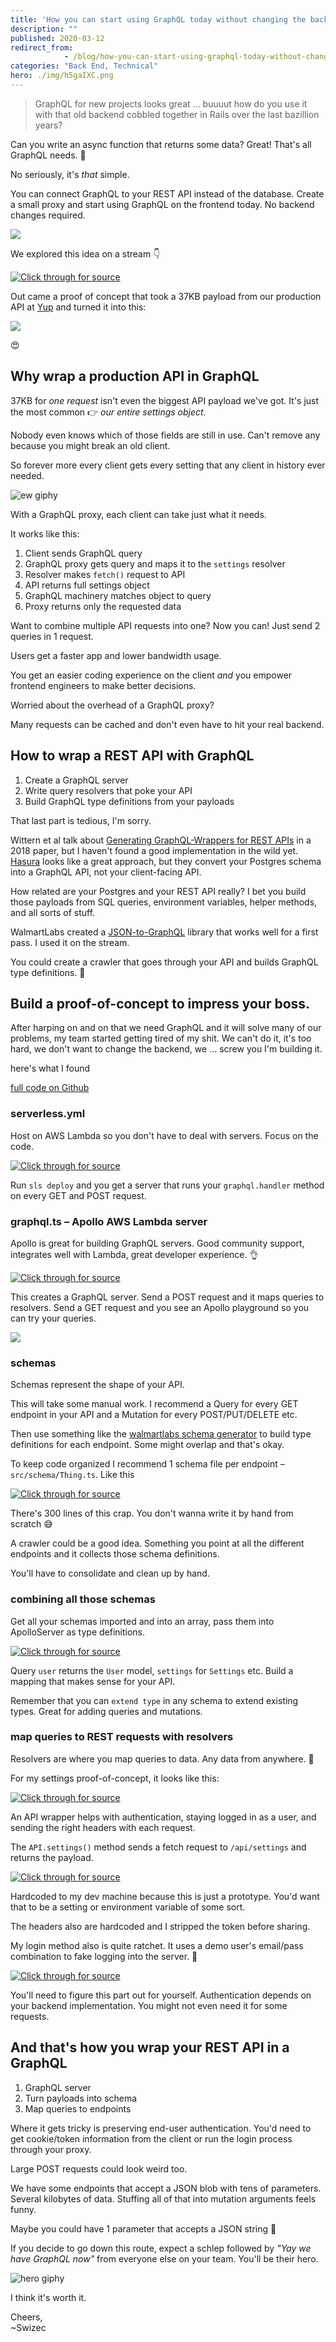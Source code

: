 ```yaml
---
title: 'How you can start using GraphQL today without changing the backend'
description: ""
published: 2020-03-12
redirect_from: 
            - /blog/how-you-can-start-using-graphql-today-without-changing-the-backend/swizec/9350
categories: "Back End, Technical"
hero: ./img/h5gaIXC.png
---
```

> GraphQL for new projects looks great ... buuuut how do you use it with that old backend cobbled together in Rails over the last bazillion years?
>
>



Can you write an async function that returns some data? Great! That&#x27;s all GraphQL needs. 🤘



No seriously, it&#x27;s _that_ simple.



You can connect GraphQL to your REST API instead of the database. Create a small proxy and start using GraphQL on the frontend today. No backend changes required.



![](./img/h5gaIXC.png)



We explored this idea on a stream 👇





[![Click through for source](./img/techletter.app-screenshot-1584029350206.png)](https://www.youtube.com/watch?v=5d_CZHljxuw)





Out came a proof of concept that took a 37KB payload from our production API at [Yup](https://yup.com) and turned it into this:



![](./img/YKXYMJT.png)



😍



## Why wrap a production API in GraphQL



37KB for _one request_ isn&#x27;t even the biggest API payload we&#x27;ve got. It&#x27;s just the most common 👉 _our entire settings object_.



Nobody even knows which of those fields are still in use. Can&#x27;t remove any because you might break an old client.



So forever more every client gets every setting that any client in history ever needed.



![ew giphy](./img/media-aNtt9T8SqGNK8-giphy.gif)



With a GraphQL proxy, each client can take just what it needs.



It works like this:



1. Client sends GraphQL query
2. GraphQL proxy gets query and maps it to the `settings` resolver
3. Resolver makes `fetch()` request to API
4. API returns full settings object
5. GraphQL machinery matches object to query
6. Proxy returns only the requested data



Want to combine multiple API requests into one? Now you can! Just send 2 queries in 1 request.



Users get a faster app and lower bandwidth usage.



You get an easier coding experience on the client _and_ you empower frontend engineers to make better decisions.



Worried about the overhead of a GraphQL proxy?



Many requests can be cached and don&#x27;t even have to hit your real backend.



## How to wrap a REST API with GraphQL



1. Create a GraphQL server
2. Write query resolvers that poke your API
3. Build GraphQL type definitions from your payloads



That last part is tedious, I&#x27;m sorry.



Wittern et al talk about [Generating GraphQL-Wrappers for REST APIs](https://arxiv.org/abs/1809.08319) in a 2018 paper, but I haven&#x27;t found a good implementation in the wild yet. [Hasura](https://hasura.io/) looks like a great approach, but they convert your Postgres schema into a GraphQL API, not your client-facing API.



How related are your Postgres and your REST API really? I bet you build those payloads from SQL queries, environment variables, helper methods, and all sorts of stuff.



WalmartLabs created a [JSON-to-GraphQL](https://walmartlabs.github.io/json-to-simple-graphql-schema/) library that works well for a first pass. I used it on the stream.



You could create a crawler that goes through your API and builds GraphQL type definitions. 🤔



## Build a proof-of-concept to impress your boss.



After harping on and on that we need GraphQL and it will solve many of our problems, my team started getting tired of my shit. We can&#x27;t do it, it&#x27;s too hard, we don&#x27;t want to change the backend, we ... screw you I&#x27;m building it.



here&#x27;s what I found



[full code on Github](https://github.com/Swizec/graphql-rest-proxy)



### serverless.yml



Host on AWS Lambda so you don&#x27;t have to deal with servers. Focus on the code.



[![Click through for source](./img/techletter.app-screenshot-1584029348368.png)](https://carbon.now.sh/?bg=rgba(255,255,255,1)&amp;t=seti&amp;l=yaml&amp;ds=true&amp;wc=true&amp;wa=true&amp;pv=48px&amp;ph=32px&amp;ln=false&amp;code=service%3A%20yup-graphql-proxy%0A%0Aprovider%3A%0A%20%20%20%20name%3A%20aws%0A%20%20%20%20runtime%3A%20nodejs12.x%0A%20%20%20%20stage%3A%20dev%0A%0Afunctions%3A%0A%20%20%20%20graphql%3A%0A%20%20%20%20%20%20%20%20handler%3A%20dist%2Fgraphql.handler%0A%20%20%20%20%20%20%20%20events%3A%0A%20%20%20%20%20%20%20%20%20%20%20%20-%20http%3A%0A%20%20%20%20%20%20%20%20%20%20%20%20%20%20%20%20%20%20path%3A%20graphql%0A%20%20%20%20%20%20%20%20%20%20%20%20%20%20%20%20%20%20method%3A%20GET%0A%20%20%20%20%20%20%20%20%20%20%20%20%20%20%20%20%20%20cors%3A%20true%0A%20%20%20%20%20%20%20%20%20%20%20%20-%20http%3A%0A%20%20%20%20%20%20%20%20%20%20%20%20%20%20%20%20%20%20path%3A%20graphql%0A%20%20%20%20%20%20%20%20%20%20%20%20%20%20%20%20%20%20method%3A%20POST%0A%20%20%20%20%20%20%20%20%20%20%20%20%20%20%20%20%20%20cors%3A%20true)



Run `sls deploy` and you get a server that runs your `graphql.handler` method on every GET and POST request.



### graphql.ts – Apollo AWS Lambda server



Apollo is great for building GraphQL servers. Good community support, integrates well with Lambda, great developer experience. 👌



[![Click through for source](./img/techletter.app-screenshot-1584029348184.png)](https://carbon.now.sh/?bg=rgba(255,255,255,1)&amp;t=seti&amp;l=typescript&amp;ds=true&amp;wc=true&amp;wa=true&amp;pv=48px&amp;ph=32px&amp;ln=false&amp;code=%2F%2F%20src%2Fgraphql.ts%0Aimport%20%7B%20ApolloServer%2C%20gql%20%7D%20from%20%22apollo-server-lambda%22%3B%0Aimport%20%7B%20APIwrapper%20%7D%20from%20%22.%2FAPIwrapper%22%3B%0Aimport%20%7B%20settingsSchema%20%7D%20from%20%22.%2Fschema%2FSettings%22%3B%0A%0A%2F%2F%20this%20is%20where%20we%20define%20the%20shape%20of%20our%20API%0Aconst%20rootSchema%20%3D%20gql%60%0A%20%20%20%20type%20Query%20%7B%0A%20%20%20%20%20%20%20%20%2F%2F%20queries%20%E2%80%93%C2%A0GET%20api%0A%20%20%20%20%7D%0A%20%20%20%20%0A%20%20%20%20type%20Mutation%20%7B%0A%20%20%20%20%20%20%20%20%2F%2F%20mutations%20%E2%80%93%C2%A0POST%20api%0A%20%20%20%20%7D%0A%60%3B%0A%0Aconst%20typeDefs%20%3D%20%5BrootSchema%2C%20settingsSchema%5D%3B%0A%0A%2F%2F%20a%20convenience%20wrapper%20for%20your%20API%0Aconst%20API%20%3D%20new%20APIwrapper()%3B%0A%0A%2F%2F%20this%20is%20where%20the%20shape%20maps%20to%20functions%0Aconst%20resolvers%20%3D%20%7B%0A%20%20%20%20Query%3A%20%7B%0A%20%20%20%20%20%20%20%20%2F%2F%20query%20resolvers%20go%20here%0A%20%20%20%20%7D%0A%20%20%20%20Mutation%3A%20%7B%0A%20%20%20%20%20%20%20%20%2F%2F%20mutation%20resolvers%20go%20here%0A%20%20%20%20%7D%0A%7D%3B%0A%0Aconst%20server%20%3D%20new%20ApolloServer(%7B%20typeDefs%2C%20resolvers%20%7D)%3B%0A%0Aexport%20const%20handler%20%3D%20server.createHandler(%7B%0A%20%20%20%20cors%3A%20%7B%0A%20%20%20%20%20%20%20%20origin%3A%20%22*%22%2C%20%2F%2F%20for%20security%20in%20production%2C%20lock%20this%20to%20your%20real%20endpoints%0A%20%20%20%20%20%20%20%20credentials%3A%20true%0A%20%20%20%20%7D%0A%7D)%3B)



This creates a GraphQL server. Send a POST request and it maps queries to resolvers. Send a GET request and you see an Apollo playground so you can try your queries.



![](./img/YKXYMJT.png)



### schemas



Schemas represent the shape of your API.



This will take some manual work. I recommend a Query for every GET endpoint in your API and a Mutation for every POST/PUT/DELETE etc.



Then use something like the [walmartlabs schema generator](https://walmartlabs.github.io/json-to-simple-graphql-schema/) to build type definitions for each endpoint. Some might overlap and that&#x27;s okay.



To keep code organized I recommend 1 schema file per endpoint – `src/schema/Thing.ts`. Like this



[![Click through for source](./img/techletter.app-screenshot-1584029348191.png)](https://carbon.now.sh/?bg=rgba(255,255,255,1)&amp;t=seti&amp;l=typescript&amp;ds=true&amp;wc=true&amp;wa=true&amp;pv=48px&amp;ph=32px&amp;ln=false&amp;code=src%2Fschema%2FSettings.ts%0A%0Aimport%20%7B%20gql%20%7D%20from%20%22apollo-server%22%3B%0A%0A%2F%2F%20schema%20generated%20with%3A%20https%3A%2F%2Fwalmartlabs.github.io%2Fjson-to-simple-graphql-schema%2F%0Aexport%20const%20settingsSchema%20%3D%20gql%60%0A%20%20%20%20type%20Reactions%20%7B%0A%20%20%20%20%20%20%20%20name%3A%20String%0A%20%20%20%20%20%20%20%20emoji%3A%20String%0A%20%20%20%20%20%20%20%20label%3A%20String%0A%20%20%20%20%7D%0A%0A%20%20%20%20type%20Subtopics%20%7B%0A%20%20%20%20%20%20%20%20id%3A%20Int%0A%20%20%20%20%20%20%20%20name%3A%20String%0A%20%20%20%20%20%20%20%20label%3A%20String%0A%20%20%20%20%7D%0A%0A%20%20%20%20type%20Subjects%20%7B%0A%20%20%20%20%20%20%20%20id%3A%20Int%0A%20%20%20%20%20%20%20%20name%3A%20String%0A%20%20%20%20%20%20%20%20blurb%3A%20String%0A%20%20%20%20%20%20%20%20available%3A%20Boolean%0A%20%20%20%20%20%20%20%20%0A%2F%2F%20...%0A%20%20%20%20%7D%0A%60%3B)



There&#x27;s 300 lines of this crap. You don&#x27;t wanna write it by hand from scratch 😅



A crawler could be a good idea. Something you point at all the different endpoints and it collects those schema definitions.



You&#x27;ll have to consolidate and clean up by hand.



### combining all those schemas



Get all your schemas imported and into an array, pass them into ApolloServer as type definitions.



[![Click through for source](./img/techletter.app-screenshot-1584029348174.png)](https://carbon.now.sh/?bg=rgba(255,255,255,1)&amp;t=seti&amp;l=typescript&amp;ds=true&amp;wc=true&amp;wa=true&amp;pv=48px&amp;ph=32px&amp;ln=false&amp;code=%2F%2F%20src%2Fgraphql.ts%0A%0Aimport%20%7B%20userSchema%20%7D%20from%20%22.%2Fschema%2FUser%22%3B%0Aimport%20%7B%20settingsSchema%20%7D%20from%20%22.%2Fschema%2FSettings%22%3B%0A%0Aconst%20rootSchema%20%3D%20gql%60%0A%20%20%20%20type%20Query%20%7B%0A%20%20%20%20%20%20%20%20user%3A%20User%0A%20%20%20%20%20%20%20%20settings%3A%20Settings%0A%20%20%20%20%7D%0A%60%3B%0A%0Aconst%20typeDefs%20%3D%20%5BrootSchema%2C%20userSchema%2C%20settingsSchema%5D%3B%0A%0Aconst%20server%20%3D%20new%20ApolloServer(%7B%20typeDefs%2C%20resolvers%20%7D)%3B)



Query `user` returns the `User` model, `settings` for `Settings` etc. Build a mapping that makes sense for your API.



Remember that you can `extend type` in any schema to extend existing types. Great for adding queries and mutations.



### map queries to REST requests with resolvers



Resolvers are where you map queries to data. Any data from anywhere. 🤘



For my settings proof-of-concept, it looks like this:



[![Click through for source](./img/techletter.app-screenshot-1584029348370.png)](https://carbon.now.sh/?bg=rgba(255,255,255,1)&amp;t=seti&amp;l=typescript&amp;ds=true&amp;wc=true&amp;wa=true&amp;pv=48px&amp;ph=32px&amp;ln=false&amp;code=%2F%2F%20src%2Fgraphql.ts%0A%0Aconst%20API%20%3D%20new%20APIwrapper()%3B%0A%0A%2F%2F%20this%20is%20where%20the%20shape%20maps%20to%20functions%0Aconst%20resolvers%20%3D%20%7B%0A%20%20%20%20Query%3A%20%7B%0A%20%20%20%20%20%20%20%20settings%3A%20async%20()%20%3D%3E%20%7B%0A%20%20%20%20%20%20%20%20%20%20%20%20await%20API.login()%3B%0A%20%20%20%20%20%20%20%20%20%20%20%20return%20API.settings()%3B%0A%20%20%20%20%20%20%20%20%7D%0A%20%20%20%20%7D%0A%20%20%20%20%2F%2F%20Mutation%3A%20%7B%7D%0A%7D%3B)



An API wrapper helps with authentication, staying logged in as a user, and sending the right headers with each request.



The `API.settings()` method sends a fetch request to `/api/settings` and returns the payload.



[![Click through for source](./img/techletter.app-screenshot-1584029348135.png)](https://carbon.now.sh/?bg=rgba(255,255,255,1)&amp;t=seti&amp;l=typescript&amp;ds=true&amp;wc=true&amp;wa=true&amp;pv=48px&amp;ph=32px&amp;ln=false&amp;code=%2F%2F%20src%2FAPIwrapper.ts%0A%0Aimport%20fetch%20from%20%22isomorphic-fetch%22%3B%0A%0Aexport%20class%20APIwrapper%20%7B%0A%20%20%20%20headers%3A%20JSONBlob%20%3D%20%7B%0A%20%20%20%20%20%20%20%20%22Content-Type%22%3A%20%22application%2Fjson%22%2C%0A%20%20%20%20%20%20%20%20Authorization%3A%20%60Token%20token%3D%3Cauth_token%3E%60%2C%0A%20%20%20%20%20%20%20%20Accept%3A%20%22application%2Fjson.v2%22%0A%20%20%20%20%7D%3B%0A%0A%20%20%20%20async%20settings()%20%7B%0A%20%20%20%20%20%20%20%20await%20this.login()%3B%0A%0A%20%20%20%20%20%20%20%20const%20settings%20%3D%20await%20fetch(%22https%3A%2F%2Fswizec.ngrok.io%2Fapi%2Fsettings%22%2C%20%7B%0A%20%20%20%20%20%20%20%20%20%20%20%20headers%3A%20this.headers%0A%20%20%20%20%20%20%20%20%7D).then(res%20%3D%3E%20res.json())%3B%0A%0A%20%20%20%20%20%20%20%20return%20settings%3B%0A%20%20%20%20%7D%0A%7D)



Hardcoded to my dev machine because this is just a prototype. You&#x27;d want that to be a setting or environment variable of some sort.



The headers also are hardcoded and I stripped the token before sharing.



My login method also is quite ratchet. It uses a demo user&#x27;s email/pass combination to fake logging into the server. 🤣



[![Click through for source](./img/techletter.app-screenshot-1584029348257.png)](https://carbon.now.sh/?bg=rgba(255,255,255,1)&amp;t=seti&amp;l=typescript&amp;ds=true&amp;wc=true&amp;wa=true&amp;pv=48px&amp;ph=32px&amp;ln=false&amp;code=async%20login()%20%7B%0A%20%20%20%20if%20(this.headers%5B%22X-Has-User-Account%22%5D)%20%7B%0A%20%20%20%20%20%20%20%20%2F%2F%20already%20logged%20in%2C%20keep%20going%0A%20%20%20%20%20%20%20%20return%3B%0A%20%20%20%20%7D%0A%0A%20%20%20%20const%20response%3A%20LoginResponse%20%3D%20await%20fetch(%0A%20%20%20%20%20%20%20%20%22https%3A%2F%2Fswizec.ngrok.io%2Fapi%2Flogin%22%2C%0A%20%20%20%20%20%20%20%20%7B%0A%20%20%20%20%20%20%20%20%20%20%20%20method%3A%20%22POST%22%2C%0A%20%20%20%20%20%20%20%20%20%20%20%20headers%3A%20this.headers%2C%0A%20%20%20%20%20%20%20%20%20%20%20%20body%3A%20JSON.stringify(%7B%0A%20%20%20%20%20%20%20%20%20%20%20%20%20%20%20%20user%3A%20%7B%0A%20%20%20%20%20%20%20%20%20%20%20%20%20%20%20%20%20%20%20%20email%3A%20%22admin%40localhost.com%22%2C%0A%20%20%20%20%20%20%20%20%20%20%20%20%20%20%20%20%20%20%20%20password%3A%20%22Password1!%22%0A%20%20%20%20%20%20%20%20%20%20%20%20%20%20%20%20%7D%0A%20%20%20%20%20%20%20%20%20%20%20%20%7D)%0A%20%20%20%20%20%20%20%20%7D%0A%20%20%20%20).then(res%20%3D%3E%20res.json())%3B%0A%0A%20%20%20%20%2F%2F%20add%20login%20stuff%20to%20headers%20for%20other%20methods%0A%20%20%20%20this.headers%20%3D%20%7B%0A%20%20%20%20%20%20%20%20...this.headers%2C%0A%20%20%20%20%20%20%20%20%22X-Has-User-Account%22%3A%20%22true%22%2C%0A%20%20%20%20%20%20%20%20%22X-User-Known-Key%22%3A%20response.identifier%2C%0A%20%20%20%20%20%20%20%20%22X-User-Authentication-Token%22%3A%20response.access_token%0A%20%20%20%20%7D%3B%0A%7D)



You&#x27;ll need to figure this part out for yourself. Authentication depends on your backend implementation. You might not even need it for some requests.



## And that&#x27;s how you wrap your REST API in a GraphQL



1. GraphQL server
2. Turn payloads into schema
3. Map queries to endpoints



Where it gets tricky is preserving end-user authentication. You&#x27;d need to get cookie/token information from the client or run the login process through your proxy.



Large POST requests could look weird too.



We have some endpoints that accept a JSON blob with tens of parameters. Several kilobytes of data. Stuffing all of that into mutation arguments feels funny.



Maybe you could have 1 parameter that accepts a JSON string 🤔



If you decide to go down this route, expect a schlep followed by _&quot;Yay we have GraphQL now&quot;_ from everyone else on your team. You&#x27;ll be their hero.



![hero giphy](./img/media-ek4CUx2FONgHaMz9V5-giphy-downsized-medium.gif)



I think it&#x27;s worth it.



Cheers,  
~Swizec